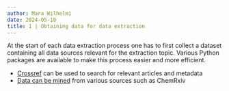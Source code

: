 ```yaml
---
author: Mara Wilhelmi
date: 2024-05-10
title: 1 | Obtaining data for data extraction
---
```


At the start of each data extraction process one has to first collect a dataset containing all data sources relevant for the extraction topic. 
Various Python packages are available to make this process easier and more efficient.

- [Crossref](./crossref_search.ipynb) can be used to search for relevant articles and metadata
- [Data can be mined](./data_mining.ipynb) from various sources such as ChemRxiv